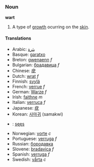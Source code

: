 === Noun ===
'''wart'''

# A type of [[growth]] ocurring on the [[skin]].

==== Translations ====
*Arabic: [[بثرة]]
*Basque: [[garatxo]]
*Breton: [[gwenaenn]] ''f''
*Bulgarian: [[брадавица]] ''f''
*Chinese: [[疣]]
*Dutch: [[wrat]] ''f''
*Finnish: [[syylä]]
*French: [[verrue]] ''f''
*German: [[Warze]] ''f''
*Irish: [[faithne]] ''m''
*Italian: [[verruca]] ''f''
*Japanese: [[疣]] 
*Korean: [[사마귀]] (samakwi)
*{{nv}}: [[sęęs]]
*Norwegian: [[vorte]] ''c''
*Portuguese: [[verruga]] ''f''
*Russian: [[бородавка]]
*Slovene: [[bradavica]] ''f''
*Spanish: [[verruga]] ''f''
*Swedish: [[vårta]] ''c''